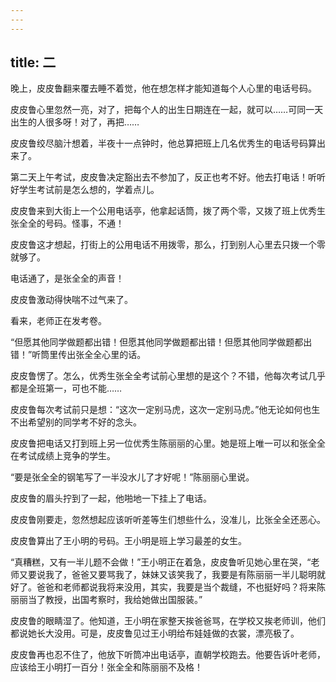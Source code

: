 ```yaml
---
---
---
```

title: 二
---



晚上，皮皮鲁翻来覆去睡不着觉，他在想怎样才能知道每个人心里的电话号码。

皮皮鲁心里忽然一亮，对了，把每个人的出生日期连在一起，就可以……可同一天出生的人很多呀！对了，再把……

皮皮鲁绞尽脑汁想着，半夜十一点钟时，他总算把班上几名优秀生的电话号码算出来了。

第二天上午考试，皮皮鲁决定豁出去不参加了，反正也考不好。他去打电话！听听好学生考试前是怎么想的，学着点儿。

皮皮鲁来到大街上一个公用电话亭，他拿起话筒，拨了两个零，又拨了班上优秀生张全全的号码。怪事，不通！

皮皮鲁这才想起，打街上的公用电话不用拨零，那么，打到别人心里去只拨一个零就够了。

电话通了，是张全全的声音！

皮皮鲁激动得快喘不过气来了。

看来，老师正在发考卷。

“但愿其他同学做题都出错！但愿其他同学做题都出错！但愿其他同学做题都出错！”听筒里传出张全全心里的话。

皮皮鲁愣了。怎么，优秀生张全全考试前心里想的是这个？不错，他每次考试几乎都是全班第一，可也不能……

皮皮鲁每次考试前只是想：“这次一定别马虎，这次一定别马虎。”他无论如何也生不出希望别的同学考不好的念头。

皮皮鲁把电话又打到班上另一位优秀生陈丽丽的心里。她是班上唯一可以和张全全在考试成绩上竞争的学生。

“要是张全全的钢笔写了一半没水儿了才好呢！”陈丽丽心里说。

皮皮鲁的眉头拧到了一起，他啪地一下挂上了电话。

皮皮鲁刚要走，忽然想起应该听听差等生们想些什么，没准儿，比张全全还恶心。

皮皮鲁算出了王小明的号码。王小明是班上学习最差的女生。

“真糟糕，又有一半儿题不会做！”王小明正在着急，皮皮鲁听见她心里在哭，“老师又要说我了，爸爸又要骂我了，妹妹又该笑我了，我要是有陈丽丽一半儿聪明就好了。爸爸和老师都说我将来没用，其实，我要是当个裁缝，不也挺好吗？将来陈丽丽当了教授，出国考察时，我给她做出国服装。”

皮皮鲁的眼睛湿了。他知道，王小明在家整天挨爸爸骂，在学校又挨老师训，他们都说她长大没用。可是，皮皮鲁见过王小明给布娃娃做的衣裳，漂亮极了。

皮皮鲁再也忍不住了，他放下听筒冲出电话亭，直朝学校跑去。他要告诉叶老师，应该给王小明打一百分！张全全和陈丽丽不及格！